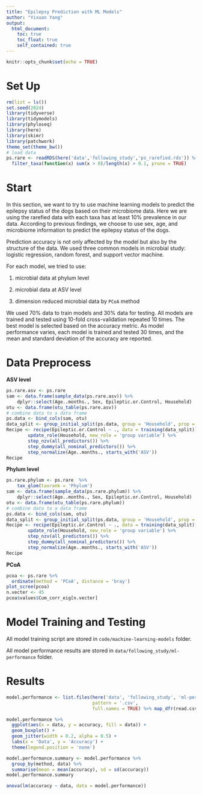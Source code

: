 ```yaml
---
title: "Epilepsy Prediction with ML Models"
author: "Yixuan Yang"
output:
  html_document:
    toc: true
    toc_float: true
    self_contained: true
---
```


```r
knitr::opts_chunk$set(echo = TRUE)
```

# Set Up

```r
rm(list = ls())
set.seed(2024)
library(tidyverse)
library(tidymodels)
library(phyloseq)
library(here)
library(skimr)
library(patchwork)
theme_set(theme_bw())
# load data
ps.rare <- readRDS(here('data','following_study','ps_rarefied.rds')) %>% 
  filter_taxa(function(x) sum(x > 0)/length(x) > 0.1, prune = TRUE)
```

# Start

In this section, we want to try to use machine learning models to predict the epilepsy status of the dogs based on their microbiome data. Here we are using the rarefied data with each taxa has at least 10% prevalence in our data. According to previous findings, we choose to use sex, age, and microbiome information to predict the epilepsy status of the dogs.

Prediction accuracy is not only affected by the model but also by the structure of the data. We used three common models in microbial study: logistic regression, random forest, and support vector machine. 

For each model, we tried to use:

1. microbial data at phylum level

2. microbial data at ASV level

3. dimension reduced microbial data by `PCoA` method

We used 70% data to train models and 30% data for testing. All models are trained and tested using 10-fold cross-validation repeated 10 times. The best model is selected based on the accuracy metric. As model performance varies, each model is trained and tested 30 times, and the mean and standard deviation of the accuracy are reported.

# Data Preprocess

**ASV level**

```r
ps.rare.asv <- ps.rare
sam <- data.frame(sample_data(ps.rare.asv)) %>% 
    dplyr::select(Age..months., Sex, Epileptic.or.Control, Household)
otu <- data.frame(otu_table(ps.rare.asv))
# combine data to a data frame
ps.data <- bind_cols(sam, otu)
data_split <- group_initial_split(ps.data, group = 'Household', prop = 0.7)
Recipe <- recipe(Epileptic.or.Control ~ ., data = training(data_split)) %>%
        update_role(Household, new_role = 'group variable') %>%
        step_nzv(all_predictors()) %>%
        step_dummy(all_nominal_predictors()) %>%
        step_normalize(Age..months., starts_with('ASV'))
Recipe
```

**Phylum level**

```r
ps.rare.phylum <- ps.rare  %>% 
    tax_glom(taxrank = 'Phylum')
sam <- data.frame(sample_data(ps.rare.phylum)) %>% 
    dplyr::select(Age..months., Sex, Epileptic.or.Control, Household)
otu <- data.frame(otu_table(ps.rare.phylum))
# combine data to a data frame
ps.data <- bind_cols(sam, otu)
data_split <- group_initial_split(ps.data, group = 'Household', prop = 0.7)
Recipe <- recipe(Epileptic.or.Control ~ ., data = training(data_split)) %>%
        update_role(Household, new_role = 'group variable') %>%
        step_nzv(all_predictors()) %>%
        step_dummy(all_nominal_predictors()) %>%
        step_normalize(Age..months., starts_with('ASV'))
Recipe
```

**PCoA**

```r
pcoa <- ps.rare %>% 
  ordinate(method = 'PCoA', distance = 'bray')
plot_scree(pcoa)
n.vecter <- 45
pcoa$values$Cum_corr_eig[n.vecter]
```

# Model Training and Testing

All model training script are stored in `code/machine-learning-models` folder. 

All model performance results are stored in `data/following_study/ml-performance` folder.

# Results

```r
model.performance <- list.files(here('data', 'following_study', 'ml-performance'),
                                pattern = '.csv', 
                                full.names = TRUE) %>% map_dfr(read.csv)
```


```r
model.performance %>% 
  ggplot(aes(x = data, y = accuracy, fill = data)) +
  geom_boxplot() +
  geom_jitter(width = 0.2, alpha = 0.5) +
  labs(x = 'Data', y = 'Accuracy') +
  theme(legend.position = 'none')
```

```r
model.performance.summary <- model.performance %>% 
  group_by(method, data) %>% 
  summarise(mean = mean(accuracy), sd = sd(accuracy)) 
model.performance.summary

anova(lm(accuracy ~ data, data = model.performance))
```

